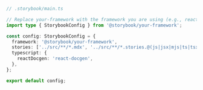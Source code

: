 ```ts
// .storybook/main.ts

// Replace your-framework with the framework you are using (e.g., react-webpack5, react-vite)
import type { StorybookConfig } from '@storybook/your-framework';

const config: StorybookConfig = {
  framework: '@storybook/your-framework',
  stories: ['../src/**/*.mdx', '../src/**/*.stories.@(js|jsx|mjs|ts|tsx)'],
  typescript: {
    reactDocgen: 'react-docgen',
  },
};

export default config;
```
